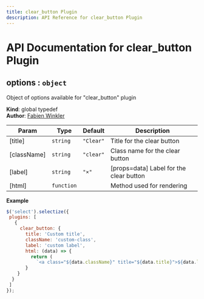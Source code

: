 ```yaml
---
title: clear_button Plugin
description: API Reference for clear_button Plugin
---
```

# API Documentation for clear_button Plugin
<a name="options"></a>

## options : <code>object</code>
Object of options available for "clear_button" plugin

**Kind**: global typedef  
**Author**: [Fabien Winkler](https://github.com/fabienwnklr)  

| Param | Type | Default | Description |
| --- | --- | --- | --- |
| [title] | <code>string</code> | <code>&quot;Clear&quot;</code> | Title for the clear button |
| [className] | <code>string</code> | <code>&quot;clear&quot;</code> | Class name for the clear button |
| [label] | <code>string</code> | <code>&quot;×&quot;</code> | [props=data] Label for the clear button |
| [html] | <code>function</code> |  | Method used for rendering |

**Example**  
```js$('select').selectize({ plugins: [   {     clear_button: {       title: 'Custom title',       className: 'custom-class',       label: 'custom label',       html: (data) => {         return (           `<a class="${data.className}" title="${data.title}">${data.label}</a>`;       }    }  } ]});```
